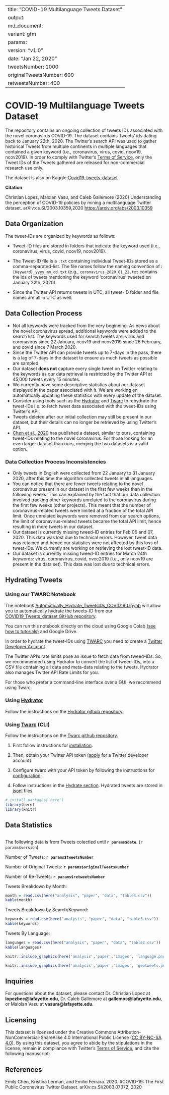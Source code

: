 
---
title: "COVID-19 Multilanguage Tweets Dataset"
output:
  md_document:
    variant: gfm
params:
  version: "v1.0"
  date: "Jan 22, 2020"
  tweetsNumber: 1000
  originalTweetsNumber: 600
  retweetsNumber: 400
---
# COVID-19 Multilanguage Tweets Dataset

The repository contains an ongoing collection of tweets IDs associated with the novel coronavirus COVID-19.
The dataset contains Tweets' ids dating back to January 22th, 2020. The Twitter’s search API was used to gather historical 
Tweets from multiple continents in multiple languages that contained a given keyword (i.e., coronavirus, virus, covid, ncov19, ncov2019).
In order to comply with Twitter’s [Terms of Service](https://developer.twitter.com/en/developer-terms/agreement-and-policy), 
 only  the Tweet IDs of the Tweets gathered are released for non-commercial research use only.
 
The dataset is also on Kaggle:[Covid19-tweets-dataset](https://www.kaggle.com/lopezbec/covid19-tweets-dataset)

**Citation**

Christian Lopez, Malolan Vasu, and Caleb Gallemore (2020) Understanding the perception of COVID-19 policies by mining a multilanguage Twitter dataset. arXiv:cs.SI/2003.10359,2020
[https://arxiv.org/abs/2003.10359](https://arxiv.org/abs/2003.10359)

 
## Data Organization
The tweet-IDs are organized by keywords as follows:

* Tweet-ID files are stored in folders that indicate the keyword used (i.e., coronavirus, virus, covid, ncov19, ncov2019). 

* The Tweet-ID file is a `.txt` containing individual Tweet-IDs stored as a comma-separated-list. The file names follow the naming convention of : `[Keyword]_yyyy_mm_dd.txt` (e.g., `coronavirus_2020_01_22.txt` contains the ids of tweets mentioning the keyword 'coronavirus' tweeted on January 22th, 2020).

* Since the Twitter API returns tweets in UTC, all tweet-ID folder and file names are all in UTC as well.


## Data Collection Process

* Not all keywords were tracked from the very beginning. As news about the novel coronavirus spread, additional keywords were added to the search list. The keywords used for search tweets are: virus and coronavirus since 22 January, ncov19 and ncov2019 since 26 February, and covid since 7 March 2020. 
* Since the Twitter API can provide tweets up to 7-days in the pass, there is a  lag of 7-days in the dataset to ensure as much tweets as possible are sampled.
* Our dataset **does not** capture every single tweet on Twitter relating to the keywords as our data retrieval is restricted by the Twitter API at 45,000 tweets every 15 minutes.
* We currently have some descriptive statistics about our dataset displayed in the paper associated with it. We are working on automatically updating these statistics with every update of the dataset.
* Consider using tools such as the [Hydrator](https://github.com/DocNow/hydrator) and [Twarc](https://github.com/DocNow/twarc) to rehydrate the tweet-IDs i.e. to fetch tweet data associated with the tweet-IDs using Twitter's API. 
* Tweets deleted after our initial collection may still be present in our dataset, but their details can no longer be retrieved by using Twitter's API.
* [Chen et al., 2020](#chen) has published a dataset, similar to ours, containing tweet-IDs relating to the novel coronavirus. For those looking for an even larger dataset than ours, merging the two datasets is a valid option.

### Data Collection Process Inconsistencies
* Only tweets in English were collected from 22 January to 31 January 2020, after this time the algorithm collected tweets in all languages. 
* You can notice that there are fewer tweets relating to the novel coronavirus present in our dataset in the first few weeks than in the following weeks. This can explained by the fact that our data collection involved tracking other keywords unrelated to the coronavirus during the first few weeks (other projects). This meant that the number of coronavirus-related tweets were limited at a fraction of the total API limit. Once unrelated keywords were removed from our search options, the limit of coronavirus-related tweets became the total API limit, hence resulting in more tweets in our dataset.
* Our dataset is currently missing tweed-ID entries for Feb 06 and 07, 2020. This data was lost due to technical errors. However, tweet data was retained and hence our statistics were not affected by this loss of tweet-IDs. We currently are working on retrieving the lost tweet-ID data.
* Our dataset is currently missing tweed-ID entries for March 24th keywords: virus, coronavirus, covid, nvoc2019 (i.e., only ncov19 are present in the data set). This data was lost due to technical errors.

## Hydrating Tweets

### Using our TWARC Notebook
The  notebook [Automatically_Hydrate_TweetsIDs_COVID190.ipynb](https://github.com/lopezbec/COVID19_Tweets_Dataset/blob/master/Automatically_Hydrate_TweetsIDs_COVID190.ipynb) will allow you to automatically hydrate the tweets-ID from our [COVID19_Tweets_dataset GitHub repository](https://github.com/lopezbec/COVID19_Tweets_Dataset).

You can run this notebook directly on the cloud using Google Colab [(see how to tutorials)]( https://colab.research.google.com/notebooks/welcome.ipynb#scrollTo=xitplqMNk_Hc) and Google Drive.

In order to hydrate the tweet-IDs using [TWARC](https://github.com/DocNow/twarc) you need to create a [Twitter Developer Account]( https://developer.twitter.com/en/apply-for-access).


The Twitter API's rate limits pose an issue to fetch data from tweed-IDs. So, we recommended using Hydrator to convert the list of tweed-IDs, into a CSV file containing all data and meta-data relating to the tweets. Hydrator also manages Twitter API Rate Limits for you. 

For those who prefer a command-line interface over a GUI, we recommend using Twarc.

### Using [Hydrator](https://github.com/DocNow/hydrator)
Follow the instructions on the [Hydrator github repository](https://github.com/DocNow/hydrator).

### Using [Twarc](https://github.com/DocNow/twarc) (CLI)
Follow the instructions on the [Twarc github repository](https://github.com/DocNow/twarc). 

1. First follow instructions for [installation](https://github.com/DocNow/twarc#Install). 

2. Then, obtain your Twitter API token ([apply](https://developer.twitter.com/en/apply-for-access) for a Twitter developer account).

3. Configure twarc with your API token by following the instructions for [configuration](https://github.com/DocNow/twarc#Quickstart).

4. Follow instructions in the [Hydrate section](https://github.com/DocNow/twarc#hydrate). Hydrated tweets are stored in [jsonl](http://jsonlines.org/) files. 

```r
# install.packages('here')
library(here)
library(knitr)
```

## Data Statistics
```

```
The following data is from Tweets colectled until **`r params$date`**. (`r params$version`)

Number of Tweets: **`r params$tweetsNumber`**

Number of Original Tweets: **`r params$originalTweetsNumber`**

Number of Re-Tweets: **`r params$retweetsNumber`**


Tweets Breakdown by Month:

```r
month = read.csv(here("analysis", "paper", "data", "table4.csv"))
kable(month)
```


Tweets Breakdown by Search/Keyword:
```r
keywords = read.csv(here("analysis", "paper", "data", "table5.csv"))
kable(keywords)
```

Tweets By Language:
```r
languages = read.csv(here("analysis", "paper", "data", "table2.csv"))
kable(languages)
```

```r
knitr::include_graphics(here('analysis','paper','images', 'language.png'))
```
```r
knitr::include_graphics(here('analysis','paper','images', 'geotweets.png'))
```

## Inquiries

For questions about the dataset, please contact Dr. Christian Lopez at **lopezbec@lafayette.edu**, Dr. Caleb Gallemore at **gallemoc@lafayette.edu**, or Malolan Vasu at **vasum@lafayette.edu**. 

## Licensing
This dataset is licensed under the Creative Commons Attribution-NonCommercial-ShareAlike 4.0 International Public License ([CC BY-NC-SA 4.0](https://creativecommons.org/licenses/by-nc-sa/4.0/)). By using this dataset, you agree to abide by the stipulations in the license, remain in compliance with Twitter’s [Terms of Service](https://developer.twitter.com/en/developer-terms/agreement-and-policy), and cite the following manuscript: 


## References
 <a name="chen"></a> Emily Chen, Kristina Lerman, and Emilio Ferrara. 2020. #COVID-19: The First Public Coronavirus Twitter Dataset. arXiv:cs.SI/2003.07372, 2020
